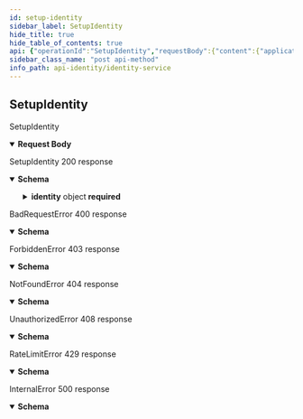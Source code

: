 ```yaml
---
id: setup-identity
sidebar_label: SetupIdentity
hide_title: true
hide_table_of_contents: true
api: {"operationId":"SetupIdentity","requestBody":{"content":{"application/json":{"schema":{"type":"object","properties":{"identity_token":{"type":"string"}}}}}},"responses":{"200":{"description":"SetupIdentity 200 response","content":{"application/json":{"schema":{"type":"object","properties":{"identity_token":{"type":"string"},"identity_token_expire_ts":{"type":"number","minimum":0,"format":"int64","nullable":true},"identity":{"type":"object","properties":{"id":{"type":"string","pattern":"^[0-9a-f]{8}-[0-9a-f]{4}-[0-9a-f]{4}-[0-9a-f]{4}-[0-9a-f]{12}$"},"display_name":{"type":"string","maxLength":24,"minLength":1,"pattern":"^(?:[^ \\n\\r] ?)+[^ \\n\\r]$"},"account_number":{"type":"number","maximum":9999,"minimum":0,"format":"int32","nullable":true},"avatar_url":{"type":"string"},"presence":{"type":"object","properties":{"update_ts":{"type":"number","minimum":0,"format":"int64","nullable":true},"status":{"type":"string","enum":["offline","online","away"]},"party":{"type":"object","properties":{"id":{"type":"string","pattern":"^[0-9a-f]{8}-[0-9a-f]{4}-[0-9a-f]{4}-[0-9a-f]{4}-[0-9a-f]{12}$"},"create_ts":{"type":"number","minimum":0,"format":"int64","nullable":true},"activity":{"oneOf":[{"type":"object","title":"idle","properties":{"idle":{"type":"object"}},"required":["idle"]},{"type":"object","title":"matchmaker_finding_lobby","properties":{"matchmaker_finding_lobby":{"type":"object","properties":{"game":{"type":"object","properties":{"id":{"type":"string","pattern":"^[0-9a-f]{8}-[0-9a-f]{4}-[0-9a-f]{4}-[0-9a-f]{4}-[0-9a-f]{12}$"},"name_id":{"type":"string","maxLength":16,"minLength":1,"pattern":"^[a-zA-Z0-9](?:[a-zA-Z0-9]-?)+[a-zA-Z0-9]$"},"display_name":{"type":"string","maxLength":24,"minLength":1,"pattern":"^(?:[^ \\n\\r] ?)+[^ \\n\\r]$"},"logo_url":{"type":"string"},"banner_url":{"type":"string"}},"required":["display_name","id","name_id"]}},"required":["game"]}},"required":["matchmaker_finding_lobby"]},{"type":"object","title":"matchmaker_lobby","properties":{"matchmaker_lobby":{"type":"object","properties":{"lobby":{"type":"object","properties":{"lobby_id":{"type":"string","pattern":"^[0-9a-f]{8}-[0-9a-f]{4}-[0-9a-f]{4}-[0-9a-f]{4}-[0-9a-f]{12}$"}},"required":["lobby_id"]},"game":{"type":"object","properties":{"id":{"type":"string","pattern":"^[0-9a-f]{8}-[0-9a-f]{4}-[0-9a-f]{4}-[0-9a-f]{4}-[0-9a-f]{12}$"},"name_id":{"type":"string","maxLength":16,"minLength":1,"pattern":"^[a-zA-Z0-9](?:[a-zA-Z0-9]-?)+[a-zA-Z0-9]$"},"display_name":{"type":"string","maxLength":24,"minLength":1,"pattern":"^(?:[^ \\n\\r] ?)+[^ \\n\\r]$"},"logo_url":{"type":"string"},"banner_url":{"type":"string"}},"required":["display_name","id","name_id"]}},"required":["game","lobby"]}},"required":["matchmaker_lobby"]}]}},"required":["activity","create_ts","id"]},"game_activity":{"type":"object","properties":{"game":{"type":"object","properties":{"id":{"type":"string","pattern":"^[0-9a-f]{8}-[0-9a-f]{4}-[0-9a-f]{4}-[0-9a-f]{4}-[0-9a-f]{12}$"},"name_id":{"type":"string","maxLength":16,"minLength":1,"pattern":"^[a-zA-Z0-9](?:[a-zA-Z0-9]-?)+[a-zA-Z0-9]$"},"display_name":{"type":"string","maxLength":24,"minLength":1,"pattern":"^(?:[^ \\n\\r] ?)+[^ \\n\\r]$"},"logo_url":{"type":"string"},"banner_url":{"type":"string"}},"required":["display_name","id","name_id"]},"message":{"type":"string"},"public_metadata":{},"friend_metadata":{}},"required":["game","message"]}},"required":["status","update_ts"]},"is_registered":{"type":"boolean","nullable":true},"is_claimed":{"type":"boolean","nullable":true},"is_admin":{"type":"boolean","nullable":true},"is_game_linked":{"type":"boolean","nullable":true},"dev_state":{"type":"string","enum":["inactive","pending","accepted"]},"follower_count":{"type":"number","minimum":0,"format":"int32","nullable":true},"following_count":{"type":"number","minimum":0,"format":"int32","nullable":true},"is_my_friend":{"type":"boolean","nullable":true},"is_their_friend":{"type":"boolean","nullable":true},"is_mutual_friend":{"type":"boolean","nullable":true},"join_ts":{"type":"number","minimum":0,"format":"int64","nullable":true},"bio":{"type":"string","maxLength":200,"minLength":1,"pattern":"^[^\\r]+$"},"profile_url":{"type":"string"},"settings_url":{"type":"string"},"linked_accounts":{"type":"array","items":{"oneOf":[{"type":"object","title":"email","properties":{"email":{"type":"object","properties":{"email":{"type":"string"}},"required":["email"]}},"required":["email"]}]}},"groups":{"type":"array","items":{"type":"object","properties":{"group":{"type":"object","properties":{"id":{"type":"string","pattern":"^[0-9a-f]{8}-[0-9a-f]{4}-[0-9a-f]{4}-[0-9a-f]{4}-[0-9a-f]{12}$"},"display_name":{"type":"string","maxLength":24,"minLength":1,"pattern":"^(?:[^ \\n\\r] ?)+[^ \\n\\r]$"},"avatar_url":{"type":"string"}},"required":["display_name","id"]},"roles":{"type":"array","items":{"type":"object","properties":{"role_id":{"type":"string","pattern":"^[0-9a-f]{8}-[0-9a-f]{4}-[0-9a-f]{4}-[0-9a-f]{4}-[0-9a-f]{12}$"},"label":{"type":"string"}},"required":["label","role_id"]}}},"required":["group","roles"]}},"games":{"type":"array","items":{"type":"object","properties":{"game":{"type":"object","properties":{"id":{"type":"string","pattern":"^[0-9a-f]{8}-[0-9a-f]{4}-[0-9a-f]{4}-[0-9a-f]{4}-[0-9a-f]{12}$"},"name_id":{"type":"string","maxLength":16,"minLength":1,"pattern":"^[a-zA-Z0-9](?:[a-zA-Z0-9]-?)+[a-zA-Z0-9]$"},"display_name":{"type":"string","maxLength":24,"minLength":1,"pattern":"^(?:[^ \\n\\r] ?)+[^ \\n\\r]$"},"logo_url":{"type":"string"},"banner_url":{"type":"string"}},"required":["display_name","id","name_id"]},"stats":{"type":"array","items":{"type":"object","properties":{"config":{"type":"object","properties":{"record_id":{"type":"string","pattern":"^[0-9a-f]{8}-[0-9a-f]{4}-[0-9a-f]{4}-[0-9a-f]{4}-[0-9a-f]{12}$"},"icon_id":{"type":"string","pattern":"^[0-9a-f]{8}-[0-9a-f]{4}-[0-9a-f]{4}-[0-9a-f]{4}-[0-9a-f]{12}$"},"format":{"type":"string","enum":["integer","float_1","float_2","float_3","duration_minute","duration_second","duration_hundredth_second"]},"aggregation":{"type":"string","enum":["sum","average","min","max"]},"sorting":{"type":"string","enum":["desc","asc"]},"priority":{"type":"number","minimum":0,"format":"int32","nullable":true},"display_name":{"type":"string","maxLength":24,"minLength":1,"pattern":"^(?:[^ \\n\\r] ?)+[^ \\n\\r]$"},"postfix_singular":{"type":"string"},"postfix_plural":{"type":"string"},"prefix_singular":{"type":"string"},"prefix_plural":{"type":"string"}},"required":["aggregation","display_name","format","icon_id","postfix_plural","postfix_singular","prefix_plural","prefix_singular","priority","record_id","sorting"]},"overall_value":{"type":"number","format":"float","nullable":true}},"required":["config","overall_value"]}}},"required":["game","stats"]}}},"required":["account_number","avatar_url","bio","display_name","follower_count","following_count","games","groups","id","is_admin","is_claimed","is_mutual_friend","is_my_friend","is_registered","is_their_friend","join_ts","linked_accounts"]}},"required":["identity","identity_token","identity_token_expire_ts"]}}}},"400":{"description":"BadRequestError 400 response","content":{"application/json":{"schema":{"type":"object","properties":{"code":{"type":"string"},"message":{"type":"string"}},"required":["code","message"]}}}},"403":{"description":"ForbiddenError 403 response","content":{"application/json":{"schema":{"type":"object","properties":{"code":{"type":"string"},"message":{"type":"string"}},"required":["code","message"]}}}},"404":{"description":"NotFoundError 404 response","content":{"application/json":{"schema":{"type":"object","properties":{"code":{"type":"string"},"message":{"type":"string"}},"required":["code","message"]}}}},"408":{"description":"UnauthorizedError 408 response","content":{"application/json":{"schema":{"type":"object","properties":{"code":{"type":"string"},"message":{"type":"string"}},"required":["code","message"]}}}},"429":{"description":"RateLimitError 429 response","content":{"application/json":{"schema":{"type":"object","properties":{"code":{"type":"string"},"message":{"type":"string"}},"required":["code","message"]}}}},"500":{"description":"InternalError 500 response","content":{"application/json":{"schema":{"type":"object","properties":{"code":{"type":"string"},"message":{"type":"string"}},"required":["message"]}}}}},"tags":["public"],"description":"SetupIdentity","method":"post","path":"/identities","security":[{"smithy.api.httpBearerAuth":[]}],"securitySchemes":{"smithy.api.httpBearerAuth":{"type":"http","description":"HTTP Bearer authentication","scheme":"bearer"}},"jsonRequestBodyExample":{"identity_token":"string"},"info":{"title":"IdentityService","version":"2022-5-28"},"postman":{"name":"Setup Identity","description":{"type":"text/plain"},"url":{"path":["identities"],"host":["{{baseUrl}}"],"query":[],"variable":[]},"header":[{"key":"Content-Type","value":"application/json"},{"key":"Accept","value":"application/json"}],"method":"POST","body":{"mode":"raw","raw":"\"\"","options":{"raw":{"language":"json"}}}}}
sidebar_class_name: "post api-method"
info_path: api-identity/identity-service
---
```



## SetupIdentity



SetupIdentity

<details style={{}} data-collapsed={false} open={true}><summary style={{"textAlign":"left"}}><strong>Request Body</strong></summary><div style={{"textAlign":"left","marginLeft":"1rem"}}></div><ul style={{"marginLeft":"1rem"}}><SchemaItem collapsible={false} name={"identity_token"} required={false} schemaDescription={undefined} schemaName={"string"} qualifierMessage={undefined}></SchemaItem></ul></details><div><ApiTabs><TabItem label={"200"} value={"200"}><div>

SetupIdentity 200 response

</div><div><details style={{}} data-collapsed={false} open={true}><summary style={{"textAlign":"left"}}><strong>Schema</strong></summary><div style={{"textAlign":"left","marginLeft":"1rem"}}></div><ul style={{"marginLeft":"1rem"}}><SchemaItem collapsible={false} name={"identity_token"} required={true} schemaDescription={undefined} schemaName={"string"} qualifierMessage={undefined}></SchemaItem><SchemaItem collapsible={false} name={"identity_token_expire_ts"} required={true} schemaDescription={undefined} schemaName={"int64"} qualifierMessage={undefined}></SchemaItem><SchemaItem collapsible={true} className={"schemaItem"}><details style={{}}><summary style={{}}><strong>identity</strong><span style={{"opacity":"0.6"}}> object</span><strong style={{"fontSize":"var(--ifm-code-font-size)","color":"var(--openapi-required)"}}> required</strong></summary><div style={{"marginLeft":"1rem"}}><ul><SchemaItem collapsible={false} name={"id"} required={true} schemaDescription={undefined} schemaName={"string"} qualifierMessage={"**Possible values:** Value must match regular expression `^[0-9a-f]{8}-[0-9a-f]{4}-[0-9a-f]{4}-[0-9a-f]{4}-[0-9a-f]{12}$`"}></SchemaItem><SchemaItem collapsible={false} name={"display_name"} required={true} schemaDescription={undefined} schemaName={"string"} qualifierMessage={"**Possible values:** 1 ≤ length ≤ 24, Value must match regular expression `^(?:[^ \\n\\r] ?)+[^ \\n\\r]$`"}></SchemaItem><SchemaItem collapsible={false} name={"account_number"} required={true} schemaDescription={undefined} schemaName={"int32"} qualifierMessage={"**Possible values:** value ≤ 9999"}></SchemaItem><SchemaItem collapsible={false} name={"avatar_url"} required={true} schemaDescription={undefined} schemaName={"string"} qualifierMessage={undefined}></SchemaItem><SchemaItem collapsible={true} className={"schemaItem"}><details style={{}}><summary style={{}}><strong>presence</strong><span style={{"opacity":"0.6"}}> object</span></summary><div style={{"marginLeft":"1rem"}}><ul><SchemaItem collapsible={false} name={"update_ts"} required={true} schemaDescription={undefined} schemaName={"int64"} qualifierMessage={undefined}></SchemaItem><SchemaItem collapsible={false} name={"status"} required={true} schemaDescription={undefined} schemaName={"string"} qualifierMessage={"**Possible values:** [`offline`, `online`, `away`]"}></SchemaItem><SchemaItem collapsible={true} className={"schemaItem"}><details style={{}}><summary style={{}}><strong>party</strong><span style={{"opacity":"0.6"}}> object</span></summary><div style={{"marginLeft":"1rem"}}><ul><SchemaItem collapsible={false} name={"id"} required={true} schemaDescription={undefined} schemaName={"string"} qualifierMessage={"**Possible values:** Value must match regular expression `^[0-9a-f]{8}-[0-9a-f]{4}-[0-9a-f]{4}-[0-9a-f]{4}-[0-9a-f]{12}$`"}></SchemaItem><SchemaItem collapsible={false} name={"create_ts"} required={true} schemaDescription={undefined} schemaName={"int64"} qualifierMessage={undefined}></SchemaItem><SchemaItem collapsible={false} name={"activity"} required={true} schemaDescription={undefined} schemaName={""} qualifierMessage={undefined}></SchemaItem></ul></div></details></SchemaItem><SchemaItem collapsible={true} className={"schemaItem"}><details style={{}}><summary style={{}}><strong>game_activity</strong><span style={{"opacity":"0.6"}}> object</span></summary><div style={{"marginLeft":"1rem"}}><ul><SchemaItem collapsible={true} className={"schemaItem"}><details style={{}}><summary style={{}}><strong>game</strong><span style={{"opacity":"0.6"}}> object</span><strong style={{"fontSize":"var(--ifm-code-font-size)","color":"var(--openapi-required)"}}> required</strong></summary><div style={{"marginLeft":"1rem"}}><ul><SchemaItem collapsible={false} name={"id"} required={true} schemaDescription={undefined} schemaName={"string"} qualifierMessage={"**Possible values:** Value must match regular expression `^[0-9a-f]{8}-[0-9a-f]{4}-[0-9a-f]{4}-[0-9a-f]{4}-[0-9a-f]{12}$`"}></SchemaItem><SchemaItem collapsible={false} name={"name_id"} required={true} schemaDescription={undefined} schemaName={"string"} qualifierMessage={"**Possible values:** 1 ≤ length ≤ 16, Value must match regular expression `^[a-zA-Z0-9](?:[a-zA-Z0-9]-?)+[a-zA-Z0-9]$`"}></SchemaItem><SchemaItem collapsible={false} name={"display_name"} required={true} schemaDescription={undefined} schemaName={"string"} qualifierMessage={"**Possible values:** 1 ≤ length ≤ 24, Value must match regular expression `^(?:[^ \\n\\r] ?)+[^ \\n\\r]$`"}></SchemaItem><SchemaItem collapsible={false} name={"logo_url"} required={false} schemaDescription={undefined} schemaName={"string"} qualifierMessage={undefined}></SchemaItem><SchemaItem collapsible={false} name={"banner_url"} required={false} schemaDescription={undefined} schemaName={"string"} qualifierMessage={undefined}></SchemaItem></ul></div></details></SchemaItem><SchemaItem collapsible={false} name={"message"} required={true} schemaDescription={undefined} schemaName={"string"} qualifierMessage={undefined}></SchemaItem><SchemaItem collapsible={false} name={"public_metadata"} required={false} schemaDescription={undefined} schemaName={""} qualifierMessage={undefined}></SchemaItem><SchemaItem collapsible={false} name={"friend_metadata"} required={false} schemaDescription={undefined} schemaName={""} qualifierMessage={undefined}></SchemaItem></ul></div></details></SchemaItem></ul></div></details></SchemaItem><SchemaItem collapsible={false} name={"is_registered"} required={true} schemaDescription={undefined} schemaName={"boolean"} qualifierMessage={undefined}></SchemaItem><SchemaItem collapsible={false} name={"is_claimed"} required={true} schemaDescription={undefined} schemaName={"boolean"} qualifierMessage={undefined}></SchemaItem><SchemaItem collapsible={false} name={"is_admin"} required={true} schemaDescription={undefined} schemaName={"boolean"} qualifierMessage={undefined}></SchemaItem><SchemaItem collapsible={false} name={"is_game_linked"} required={false} schemaDescription={undefined} schemaName={"boolean"} qualifierMessage={undefined}></SchemaItem><SchemaItem collapsible={false} name={"dev_state"} required={false} schemaDescription={undefined} schemaName={"string"} qualifierMessage={"**Possible values:** [`inactive`, `pending`, `accepted`]"}></SchemaItem><SchemaItem collapsible={false} name={"follower_count"} required={true} schemaDescription={undefined} schemaName={"int32"} qualifierMessage={undefined}></SchemaItem><SchemaItem collapsible={false} name={"following_count"} required={true} schemaDescription={undefined} schemaName={"int32"} qualifierMessage={undefined}></SchemaItem><SchemaItem collapsible={false} name={"is_my_friend"} required={true} schemaDescription={undefined} schemaName={"boolean"} qualifierMessage={undefined}></SchemaItem><SchemaItem collapsible={false} name={"is_their_friend"} required={true} schemaDescription={undefined} schemaName={"boolean"} qualifierMessage={undefined}></SchemaItem><SchemaItem collapsible={false} name={"is_mutual_friend"} required={true} schemaDescription={undefined} schemaName={"boolean"} qualifierMessage={undefined}></SchemaItem><SchemaItem collapsible={false} name={"join_ts"} required={true} schemaDescription={undefined} schemaName={"int64"} qualifierMessage={undefined}></SchemaItem><SchemaItem collapsible={false} name={"bio"} required={true} schemaDescription={undefined} schemaName={"string"} qualifierMessage={"**Possible values:** 1 ≤ length ≤ 200, Value must match regular expression `^[^\\r]+$`"}></SchemaItem><SchemaItem collapsible={false} name={"profile_url"} required={false} schemaDescription={undefined} schemaName={"string"} qualifierMessage={undefined}></SchemaItem><SchemaItem collapsible={false} name={"settings_url"} required={false} schemaDescription={undefined} schemaName={"string"} qualifierMessage={undefined}></SchemaItem><SchemaItem collapsible={false} name={"linked_accounts"} required={true} schemaDescription={undefined} schemaName={"undefined[]"} qualifierMessage={undefined}></SchemaItem><SchemaItem collapsible={true} className={"schemaItem"}><details style={{}}><summary style={{}}><strong>groups</strong><span style={{"opacity":"0.6"}}> object[]</span><strong style={{"fontSize":"var(--ifm-code-font-size)","color":"var(--openapi-required)"}}> required</strong></summary><div style={{"marginLeft":"1rem"}}><ul><SchemaItem collapsible={true} className={"schemaItem"}><details style={{}}><summary style={{}}><strong>group</strong><span style={{"opacity":"0.6"}}> object</span><strong style={{"fontSize":"var(--ifm-code-font-size)","color":"var(--openapi-required)"}}> required</strong></summary><div style={{"marginLeft":"1rem"}}><ul><SchemaItem collapsible={false} name={"id"} required={true} schemaDescription={undefined} schemaName={"string"} qualifierMessage={"**Possible values:** Value must match regular expression `^[0-9a-f]{8}-[0-9a-f]{4}-[0-9a-f]{4}-[0-9a-f]{4}-[0-9a-f]{12}$`"}></SchemaItem><SchemaItem collapsible={false} name={"display_name"} required={true} schemaDescription={undefined} schemaName={"string"} qualifierMessage={"**Possible values:** 1 ≤ length ≤ 24, Value must match regular expression `^(?:[^ \\n\\r] ?)+[^ \\n\\r]$`"}></SchemaItem><SchemaItem collapsible={false} name={"avatar_url"} required={false} schemaDescription={undefined} schemaName={"string"} qualifierMessage={undefined}></SchemaItem></ul></div></details></SchemaItem><SchemaItem collapsible={true} className={"schemaItem"}><details style={{}}><summary style={{}}><strong>roles</strong><span style={{"opacity":"0.6"}}> object[]</span><strong style={{"fontSize":"var(--ifm-code-font-size)","color":"var(--openapi-required)"}}> required</strong></summary><div style={{"marginLeft":"1rem"}}><ul><SchemaItem collapsible={false} name={"role_id"} required={true} schemaDescription={undefined} schemaName={"string"} qualifierMessage={"**Possible values:** Value must match regular expression `^[0-9a-f]{8}-[0-9a-f]{4}-[0-9a-f]{4}-[0-9a-f]{4}-[0-9a-f]{12}$`"}></SchemaItem><SchemaItem collapsible={false} name={"label"} required={true} schemaDescription={undefined} schemaName={"string"} qualifierMessage={undefined}></SchemaItem></ul></div></details></SchemaItem></ul></div></details></SchemaItem><SchemaItem collapsible={true} className={"schemaItem"}><details style={{}}><summary style={{}}><strong>games</strong><span style={{"opacity":"0.6"}}> object[]</span><strong style={{"fontSize":"var(--ifm-code-font-size)","color":"var(--openapi-required)"}}> required</strong></summary><div style={{"marginLeft":"1rem"}}><ul><SchemaItem collapsible={true} className={"schemaItem"}><details style={{}}><summary style={{}}><strong>game</strong><span style={{"opacity":"0.6"}}> object</span><strong style={{"fontSize":"var(--ifm-code-font-size)","color":"var(--openapi-required)"}}> required</strong></summary><div style={{"marginLeft":"1rem"}}><ul><SchemaItem collapsible={false} name={"id"} required={true} schemaDescription={undefined} schemaName={"string"} qualifierMessage={"**Possible values:** Value must match regular expression `^[0-9a-f]{8}-[0-9a-f]{4}-[0-9a-f]{4}-[0-9a-f]{4}-[0-9a-f]{12}$`"}></SchemaItem><SchemaItem collapsible={false} name={"name_id"} required={true} schemaDescription={undefined} schemaName={"string"} qualifierMessage={"**Possible values:** 1 ≤ length ≤ 16, Value must match regular expression `^[a-zA-Z0-9](?:[a-zA-Z0-9]-?)+[a-zA-Z0-9]$`"}></SchemaItem><SchemaItem collapsible={false} name={"display_name"} required={true} schemaDescription={undefined} schemaName={"string"} qualifierMessage={"**Possible values:** 1 ≤ length ≤ 24, Value must match regular expression `^(?:[^ \\n\\r] ?)+[^ \\n\\r]$`"}></SchemaItem><SchemaItem collapsible={false} name={"logo_url"} required={false} schemaDescription={undefined} schemaName={"string"} qualifierMessage={undefined}></SchemaItem><SchemaItem collapsible={false} name={"banner_url"} required={false} schemaDescription={undefined} schemaName={"string"} qualifierMessage={undefined}></SchemaItem></ul></div></details></SchemaItem><SchemaItem collapsible={true} className={"schemaItem"}><details style={{}}><summary style={{}}><strong>stats</strong><span style={{"opacity":"0.6"}}> object[]</span><strong style={{"fontSize":"var(--ifm-code-font-size)","color":"var(--openapi-required)"}}> required</strong></summary><div style={{"marginLeft":"1rem"}}><ul><SchemaItem collapsible={true} className={"schemaItem"}><details style={{}}><summary style={{}}><strong>config</strong><span style={{"opacity":"0.6"}}> object</span><strong style={{"fontSize":"var(--ifm-code-font-size)","color":"var(--openapi-required)"}}> required</strong></summary><div style={{"marginLeft":"1rem"}}><ul><SchemaItem collapsible={false} name={"record_id"} required={true} schemaDescription={undefined} schemaName={"string"} qualifierMessage={"**Possible values:** Value must match regular expression `^[0-9a-f]{8}-[0-9a-f]{4}-[0-9a-f]{4}-[0-9a-f]{4}-[0-9a-f]{12}$`"}></SchemaItem><SchemaItem collapsible={false} name={"icon_id"} required={true} schemaDescription={undefined} schemaName={"string"} qualifierMessage={"**Possible values:** Value must match regular expression `^[0-9a-f]{8}-[0-9a-f]{4}-[0-9a-f]{4}-[0-9a-f]{4}-[0-9a-f]{12}$`"}></SchemaItem><SchemaItem collapsible={false} name={"format"} required={true} schemaDescription={undefined} schemaName={"string"} qualifierMessage={"**Possible values:** [`integer`, `float_1`, `float_2`, `float_3`, `duration_minute`, `duration_second`, `duration_hundredth_second`]"}></SchemaItem><SchemaItem collapsible={false} name={"aggregation"} required={true} schemaDescription={undefined} schemaName={"string"} qualifierMessage={"**Possible values:** [`sum`, `average`, `min`, `max`]"}></SchemaItem><SchemaItem collapsible={false} name={"sorting"} required={true} schemaDescription={undefined} schemaName={"string"} qualifierMessage={"**Possible values:** [`desc`, `asc`]"}></SchemaItem><SchemaItem collapsible={false} name={"priority"} required={true} schemaDescription={undefined} schemaName={"int32"} qualifierMessage={undefined}></SchemaItem><SchemaItem collapsible={false} name={"display_name"} required={true} schemaDescription={undefined} schemaName={"string"} qualifierMessage={"**Possible values:** 1 ≤ length ≤ 24, Value must match regular expression `^(?:[^ \\n\\r] ?)+[^ \\n\\r]$`"}></SchemaItem><SchemaItem collapsible={false} name={"postfix_singular"} required={true} schemaDescription={undefined} schemaName={"string"} qualifierMessage={undefined}></SchemaItem><SchemaItem collapsible={false} name={"postfix_plural"} required={true} schemaDescription={undefined} schemaName={"string"} qualifierMessage={undefined}></SchemaItem><SchemaItem collapsible={false} name={"prefix_singular"} required={true} schemaDescription={undefined} schemaName={"string"} qualifierMessage={undefined}></SchemaItem><SchemaItem collapsible={false} name={"prefix_plural"} required={true} schemaDescription={undefined} schemaName={"string"} qualifierMessage={undefined}></SchemaItem></ul></div></details></SchemaItem><SchemaItem collapsible={false} name={"overall_value"} required={true} schemaDescription={undefined} schemaName={"float"} qualifierMessage={undefined}></SchemaItem></ul></div></details></SchemaItem></ul></div></details></SchemaItem></ul></div></details></SchemaItem></ul></details></div></TabItem><TabItem label={"400"} value={"400"}><div>

BadRequestError 400 response

</div><div><details style={{}} data-collapsed={false} open={true}><summary style={{"textAlign":"left"}}><strong>Schema</strong></summary><div style={{"textAlign":"left","marginLeft":"1rem"}}></div><ul style={{"marginLeft":"1rem"}}><SchemaItem collapsible={false} name={"code"} required={true} schemaDescription={undefined} schemaName={"string"} qualifierMessage={undefined}></SchemaItem><SchemaItem collapsible={false} name={"message"} required={true} schemaDescription={undefined} schemaName={"string"} qualifierMessage={undefined}></SchemaItem></ul></details></div></TabItem><TabItem label={"403"} value={"403"}><div>

ForbiddenError 403 response

</div><div><details style={{}} data-collapsed={false} open={true}><summary style={{"textAlign":"left"}}><strong>Schema</strong></summary><div style={{"textAlign":"left","marginLeft":"1rem"}}></div><ul style={{"marginLeft":"1rem"}}><SchemaItem collapsible={false} name={"code"} required={true} schemaDescription={undefined} schemaName={"string"} qualifierMessage={undefined}></SchemaItem><SchemaItem collapsible={false} name={"message"} required={true} schemaDescription={undefined} schemaName={"string"} qualifierMessage={undefined}></SchemaItem></ul></details></div></TabItem><TabItem label={"404"} value={"404"}><div>

NotFoundError 404 response

</div><div><details style={{}} data-collapsed={false} open={true}><summary style={{"textAlign":"left"}}><strong>Schema</strong></summary><div style={{"textAlign":"left","marginLeft":"1rem"}}></div><ul style={{"marginLeft":"1rem"}}><SchemaItem collapsible={false} name={"code"} required={true} schemaDescription={undefined} schemaName={"string"} qualifierMessage={undefined}></SchemaItem><SchemaItem collapsible={false} name={"message"} required={true} schemaDescription={undefined} schemaName={"string"} qualifierMessage={undefined}></SchemaItem></ul></details></div></TabItem><TabItem label={"408"} value={"408"}><div>

UnauthorizedError 408 response

</div><div><details style={{}} data-collapsed={false} open={true}><summary style={{"textAlign":"left"}}><strong>Schema</strong></summary><div style={{"textAlign":"left","marginLeft":"1rem"}}></div><ul style={{"marginLeft":"1rem"}}><SchemaItem collapsible={false} name={"code"} required={true} schemaDescription={undefined} schemaName={"string"} qualifierMessage={undefined}></SchemaItem><SchemaItem collapsible={false} name={"message"} required={true} schemaDescription={undefined} schemaName={"string"} qualifierMessage={undefined}></SchemaItem></ul></details></div></TabItem><TabItem label={"429"} value={"429"}><div>

RateLimitError 429 response

</div><div><details style={{}} data-collapsed={false} open={true}><summary style={{"textAlign":"left"}}><strong>Schema</strong></summary><div style={{"textAlign":"left","marginLeft":"1rem"}}></div><ul style={{"marginLeft":"1rem"}}><SchemaItem collapsible={false} name={"code"} required={true} schemaDescription={undefined} schemaName={"string"} qualifierMessage={undefined}></SchemaItem><SchemaItem collapsible={false} name={"message"} required={true} schemaDescription={undefined} schemaName={"string"} qualifierMessage={undefined}></SchemaItem></ul></details></div></TabItem><TabItem label={"500"} value={"500"}><div>

InternalError 500 response

</div><div><details style={{}} data-collapsed={false} open={true}><summary style={{"textAlign":"left"}}><strong>Schema</strong></summary><div style={{"textAlign":"left","marginLeft":"1rem"}}></div><ul style={{"marginLeft":"1rem"}}><SchemaItem collapsible={false} name={"code"} required={false} schemaDescription={undefined} schemaName={"string"} qualifierMessage={undefined}></SchemaItem><SchemaItem collapsible={false} name={"message"} required={true} schemaDescription={undefined} schemaName={"string"} qualifierMessage={undefined}></SchemaItem></ul></details></div></TabItem></ApiTabs></div>
      